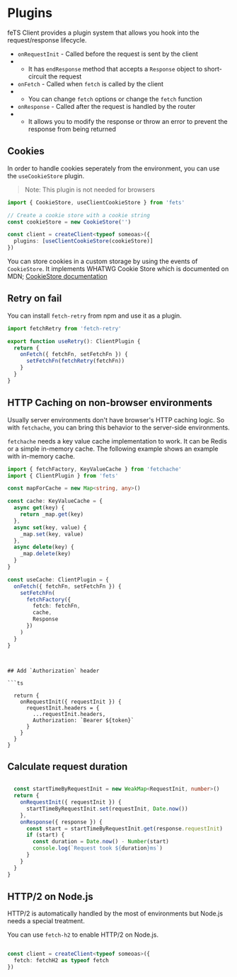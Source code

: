 # Plugins

feTS Client provides a plugin system that allows you hook into the request/response lifecycle.

- `onRequestInit` - Called before the request is sent by the client
- - It has `endResponse` method that accepts a `Response` object to short-circuit the request
- `onFetch` - Called when `fetch` is called by the client
- - You can change `fetch` options or change the `fetch` function
- `onResponse` - Called after the request is handled by the router
- - It allows you to modify the response or throw an error to prevent the response from being
    returned

## Cookies

In order to handle cookies seperately from the environment, you can use the `useCookieStore` plugin.

> Note: This plugin is not needed for browsers

```ts
import { CookieStore, useClientCookieStore } from 'fets'

// Create a cookie store with a cookie string
const cookieStore = new CookieStore('')

const client = createClient<typeof someoas>({
  plugins: [useClientCookieStore(cookieStore)]
})
```

You can store cookies in a custom storage by using the events of `CookieStore`. It implements WHATWG
Cookie Store which is documented on MDN;
[CookieStore documentation](https://developer.mozilla.org/en-US/docs/Web/API/CookieStore)

## Retry on fail

You can install `fetch-retry` from npm and use it as a plugin.

```ts
import fetchRetry from 'fetch-retry'

export function useRetry(): ClientPlugin {
  return {
    onFetch({ fetchFn, setFetchFn }) {
      setFetchFn(fetchRetry(fetchFn))
    }
  }
}
```

## HTTP Caching on non-browser environments

Usually server environments don't have browser's HTTP caching logic. So with `fetchache`, you can
bring this behavior to the server-side environments.

`fetchache` needs a key value cache implementation to work. It can be Redis or a simple in-memory
cache. The following example shows an example with in-memory cache.

```ts
import { fetchFactory, KeyValueCache } from 'fetchache'
import { ClientPlugin } from 'fets'

const mapForCache = new Map<string, any>()

const cache: KeyValueCache = {
  async get(key) {
    return _map.get(key)
  },
  async set(key, value) {
    _map.set(key, value)
  },
  async delete(key) {
    _map.delete(key)
  }
}

const useCache: ClientPlugin = {
  onFetch({ fetchFn, setFetchFn }) {
    setFetchFn(
      fetchFactory({
        fetch: fetchFn,
        cache,
        Response
      })
    )
  }
}
```

````


## Add `Authorization` header

```ts

  return {
    onRequestInit({ requestInit }) {
      requestInit.headers = {
        ...requestInit.headers,
        Authorization: `Bearer ${token}`
      }
    }
  }
}
````

## Calculate request duration

```ts

  const startTimeByRequestInit = new WeakMap<RequestInit, number>()
  return {
    onRequestInit({ requestInit }) {
      startTimeByRequestInit.set(requestInit, Date.now())
    },
    onResponse({ response }) {
      const start = startTimeByRequestInit.get(response.requestInit)
      if (start) {
        const duration = Date.now() - Number(start)
        console.log(`Request took ${duration}ms`)
      }
    }
  }
}
```

## HTTP/2 on Node.js

HTTP/2 is automatically handled by the most of environments but Node.js needs a special treatment.

You can use `fetch-h2` to enable HTTP/2 on Node.js.

```ts

const client = createClient<typeof someoas>({
  fetch: fetchH2 as typeof fetch
})
```
